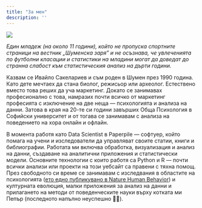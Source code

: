```yaml
---
title: "За мен"
description: ''
---
```


![](static/photo_is.jpg)

<aside>

*Един младеж (на около 11 години), който не пропуска спортните страници на вестник „Шуменска заря" и не осъзнава, че увлеченията по футболни класации и статистики на младини могат да доведат до странна слабост към статистическия анализ на дърти години.*

</aside>

Казвам се Ивайло Сакелариев и съм роден в Шумен през 1990 година. Като дете мечтаех да стана биолог, режисьор или археолог. Естествено вместо това реших да уча маркетинг. Докато се занимавах професионално с това, намразих почти всичко от маркетинг професията с изключение на две неща --- психологията и анализа на данни. Затова в края на 20-те си години завърших Обща Психология в Софийски университет и от тогава се занимавам с анализа на поведението на хора онлайн и офлайн.

В момента работя като Data Scientist в Paperpile --- софтуер, който помага на учени и изследователи да управляват своите статии, книги и библиографии. Работата ми включва обработка, визуализация и анализ на данни, създаване на аналитични приложения и статистически модели. Основните технологии с които работя са Python и R --- почти всички анализи или проекти на този уебсайт са правени с тяхна помощ. През свободното си време се занимавам с изследвания в областите на психологията ([ето едно публикувано в Nature Human Behavior](https://www.nature.com/articles/s41562-021-01092-x)) и културната еволюция, малки приложения за анализ на данни и прилагането на методи от поведенческите науки върху котката ми Пепър (последното напълно неуспешно 🤷‍♂️).
